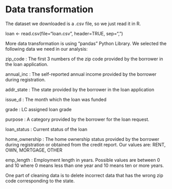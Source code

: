 # Data transformation

The dataset we downloaded is a .csv file, so we just read it in R.

loan <- read.csv(file="loan.csv", header=TRUE, sep=",")

More data transformation is using "pandas" Python Library. We selected the following data we need in our analysis:

zip_code : The first 3 numbers of the zip code provided by the borrower in the loan application.

annual_inc : The self-reported annual income provided by the borrower during registration.

addr_state : The state provided by the borrower in the loan application

issue_d : The month which the loan was funded

grade : LC assigned loan grade

purpose : A category provided by the borrower for the loan request. 

loan_status : Current status of the loan

home_ownership : The home ownership status provided by the borrower during registration or obtained from the credit report. Our values are: RENT, OWN, MORTGAGE, OTHER

emp_length : Employment length in years. Possible values are between 0 and 10 where 0 means less than one year and 10 means ten or more years. 

One part of cleaning data is to delete incorrect data that has the wrong zip code corresponding to the state.